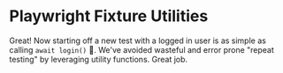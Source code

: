 # Playwright Fixture Utilities

Great! Now starting off a new test with a logged in user is as simple as
calling `await login()` 🎉. We've avoided wasteful and error prone "repeat
testing" by leveraging utility functions. Great job.
